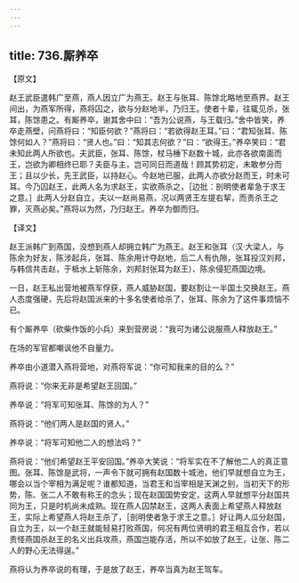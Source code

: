 ```yaml
---
---
---
```

title: 736.厮养卒
---



【原文】

赵王武臣遣韩广至燕，燕人因立广为燕王。赵王与张耳、陈馀北略地至燕界。赵王间出，为燕军所得，燕将囚之，欲与分赵地半，乃归王。使者十辈，往辄见杀，张耳，陈馀患之。有厮养卒，谢其舍中曰：“吾为公说燕，与王载归。”舍中皆笑，养卒走燕壁，问燕将曰：“知臣何欲？”燕将曰：“若欲得赵王耳。”曰：“君知张耳、陈馀何如人？”燕将曰：“贤人也。”曰：“知其志何欲？”曰：“欲得王。”养卒笑曰：“君未知此两人所欲也。夫武臣，张耳、陈馀，杖马棰下赵数十城，此亦各欲南面而王，岂欲为卿相终已耶？夫臣与主，岂可同日而道哉！顾其势初定，未敢参分而王；且以少长，先王武臣，以持赵心。今赵地已服，此两人亦欲分赵而王，时未可耳。今乃囚赵王，此两人名为求赵王，实欲燕杀之，［边批：剖明使者辈急于求王之意。］此两人分赵自立，夫以一赵尚易燕，况以两贤王左提右挈，而责杀王之罪，灭燕必矣。”燕将以为然，乃归赵王。养卒为御而归。

【译文】

赵王派韩广到燕国，没想到燕人却拥立韩广为燕王。赵王和张耳（汉·大梁人，与陈余为好友，陈涉起兵，张耳、陈余用计夺赵地，后二人有仇隙，张耳投汉刘邦，与韩信共击赵，于柢水上斩陈余，刘邦封张耳为赵王）、陈余侵犯燕国边境。

一日，赵王私出营地被燕军俘获，燕人威胁赵国，要赵割让一半国土交换赵王。燕人态度强硬，先后将赵国派来的十多名使者给杀了，张耳、陈余为了这件事烦恼不已。

有个厮养卒（砍柴作饭的小兵）来到营房说：“我可为诸公说服燕人释放赵王。”

在场的军官都嘲讽他不自量力。

养卒由小道潜入燕将营地，对燕将军说：“你可知我来的目的么？”

燕将说：“你来无非是希望赵王回国。”

养卒说：“将军可知张耳、陈馀的为人？”

燕将说：“他们两人是赵国的贤人。”

养卒说：“将军可知他二人的想法吗？”

燕将说：“他们希望赵王平安回国。”养卒大笑说：“将军实在不了解他二人的真正意图。张耳、陈馀是武将，一声令下就可拥有赵国数十城池，他们早就想自立为王，哪会以当个宰相为满足呢？谁都知道，当君王和当宰相是天渊之别，当初天下的形势，陈、张二人不敢有称王的念头；现在赵国国势安定，这两人早就想平分赵国共同为王，只是时机尚未成熟。现在燕人囚禁赵王，这两人表面上希望燕人释放赵王，实际上希望燕人将赵王杀了，［剖明使者急于求王之意。］好让两人瓜分赵国，自立为王，以一个赵王就能轻易打败燕国，何况有两位贤明的君王相互合作，若以责怪燕国杀赵王的名义出兵攻燕，燕国岂能存活，所以不如放了赵王，让张、陈二人的野心无法得逞。”

燕将认为养卒说的有理，于是放了赵王，养卒当真为赵王驾车。